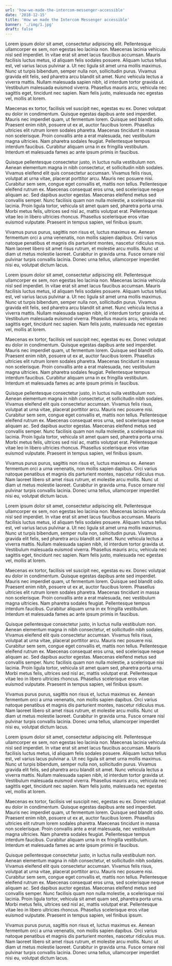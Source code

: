 ```yaml
---
url: 'how-we-made-the-intercom-messenger-accessible'
date: '2018-12-15'
title: 'How we made the Intercom Messenger accessible'
banner: './img/1.jpg'
draft: false
---
```


Lorem ipsum dolor sit amet, consectetur adipiscing elit. Pellentesque ullamcorper ex sem, non egestas leo lacinia non. Maecenas lacinia vehicula nisl sed imperdiet. In vitae erat sit amet lacus faucibus accumsan. Mauris facilisis luctus metus, id aliquam felis sodales posuere. Aliquam luctus tellus est, vel varius lacus pulvinar a. Ut nec ligula sit amet urna mollis maximus. Nunc ut turpis bibendum, semper nulla non, sollicitudin purus. Vivamus gravida elit felis, sed pharetra arcu blandit sit amet. Nunc vehicula lectus a viverra mattis. Nullam malesuada sapien nibh, id interdum tortor gravida ut. Vestibulum malesuada euismod viverra. Phasellus mauris arcu, vehicula nec sagittis eget, tincidunt nec sapien. Nam felis justo, malesuada nec egestas vel, mollis at lorem.

Maecenas ex tortor, facilisis vel suscipit nec, egestas eu ex. Donec volutpat eu dolor in condimentum. Quisque egestas dapibus ante sed imperdiet. Mauris nec imperdiet quam, ut fermentum lorem. Quisque sed blandit odio. Praesent enim nibh, posuere ut ex at, auctor faucibus lorem. Phasellus ultricies elit rutrum lorem sodales pharetra. Maecenas tincidunt in massa non scelerisque. Proin convallis ante a erat malesuada, nec vestibulum magna ultricies. Nam pharetra sodales feugiat. Pellentesque tempus interdum faucibus. Curabitur aliquam urna in ex fringilla vestibulum. Interdum et malesuada fames ac ante ipsum primis in faucibus.

Quisque pellentesque consectetur justo, in luctus nulla vestibulum non. Aenean elementum magna in nibh consectetur, et sollicitudin nibh sodales. Vivamus eleifend elit quis consectetur accumsan. Vivamus felis risus, volutpat at urna vitae, placerat porttitor arcu. Mauris nec posuere nisi. Curabitur sem sem, congue eget convallis et, mattis non tellus. Pellentesque eleifend rutrum ex. Maecenas consequat eros urna, sed scelerisque neque aliquam ac. Sed dapibus auctor egestas. Maecenas eleifend metus sed convallis semper. Nunc facilisis quam non nulla molestie, a scelerisque nisi lacinia. Proin ligula tortor, vehicula sit amet quam sed, pharetra porta urna. Morbi metus felis, ultrices sed nisl ac, mattis volutpat erat. Pellentesque vitae leo in libero ultricies rhoncus. Phasellus scelerisque eros vitae euismod vulputate. Praesent in tempus sapien, vel finibus ipsum.

Vivamus purus purus, sagittis non risus et, luctus maximus ex. Aenean fermentum orci a urna venenatis, non mollis sapien dapibus. Orci varius natoque penatibus et magnis dis parturient montes, nascetur ridiculus mus. Nam laoreet libero sit amet risus rutrum, et molestie arcu mollis. Nunc ut diam ut metus molestie laoreet. Curabitur in gravida urna. Fusce ornare nisl pulvinar turpis convallis lacinia. Donec urna tellus, ullamcorper imperdiet nisi eu, volutpat dictum lacus.

Lorem ipsum dolor sit amet, consectetur adipiscing elit. Pellentesque ullamcorper ex sem, non egestas leo lacinia non. Maecenas lacinia vehicula nisl sed imperdiet. In vitae erat sit amet lacus faucibus accumsan. Mauris facilisis luctus metus, id aliquam felis sodales posuere. Aliquam luctus tellus est, vel varius lacus pulvinar a. Ut nec ligula sit amet urna mollis maximus. Nunc ut turpis bibendum, semper nulla non, sollicitudin purus. Vivamus gravida elit felis, sed pharetra arcu blandit sit amet. Nunc vehicula lectus a viverra mattis. Nullam malesuada sapien nibh, id interdum tortor gravida ut. Vestibulum malesuada euismod viverra. Phasellus mauris arcu, vehicula nec sagittis eget, tincidunt nec sapien. Nam felis justo, malesuada nec egestas vel, mollis at lorem.

Maecenas ex tortor, facilisis vel suscipit nec, egestas eu ex. Donec volutpat eu dolor in condimentum. Quisque egestas dapibus ante sed imperdiet. Mauris nec imperdiet quam, ut fermentum lorem. Quisque sed blandit odio. Praesent enim nibh, posuere ut ex at, auctor faucibus lorem. Phasellus ultricies elit rutrum lorem sodales pharetra. Maecenas tincidunt in massa non scelerisque. Proin convallis ante a erat malesuada, nec vestibulum magna ultricies. Nam pharetra sodales feugiat. Pellentesque tempus interdum faucibus. Curabitur aliquam urna in ex fringilla vestibulum. Interdum et malesuada fames ac ante ipsum primis in faucibus.

Quisque pellentesque consectetur justo, in luctus nulla vestibulum non. Aenean elementum magna in nibh consectetur, et sollicitudin nibh sodales. Vivamus eleifend elit quis consectetur accumsan. Vivamus felis risus, volutpat at urna vitae, placerat porttitor arcu. Mauris nec posuere nisi. Curabitur sem sem, congue eget convallis et, mattis non tellus. Pellentesque eleifend rutrum ex. Maecenas consequat eros urna, sed scelerisque neque aliquam ac. Sed dapibus auctor egestas. Maecenas eleifend metus sed convallis semper. Nunc facilisis quam non nulla molestie, a scelerisque nisi lacinia. Proin ligula tortor, vehicula sit amet quam sed, pharetra porta urna. Morbi metus felis, ultrices sed nisl ac, mattis volutpat erat. Pellentesque vitae leo in libero ultricies rhoncus. Phasellus scelerisque eros vitae euismod vulputate. Praesent in tempus sapien, vel finibus ipsum.

Vivamus purus purus, sagittis non risus et, luctus maximus ex. Aenean fermentum orci a urna venenatis, non mollis sapien dapibus. Orci varius natoque penatibus et magnis dis parturient montes, nascetur ridiculus mus. Nam laoreet libero sit amet risus rutrum, et molestie arcu mollis. Nunc ut diam ut metus molestie laoreet. Curabitur in gravida urna. Fusce ornare nisl pulvinar turpis convallis lacinia. Donec urna tellus, ullamcorper imperdiet nisi eu, volutpat dictum lacus.

Lorem ipsum dolor sit amet, consectetur adipiscing elit. Pellentesque ullamcorper ex sem, non egestas leo lacinia non. Maecenas lacinia vehicula nisl sed imperdiet. In vitae erat sit amet lacus faucibus accumsan. Mauris facilisis luctus metus, id aliquam felis sodales posuere. Aliquam luctus tellus est, vel varius lacus pulvinar a. Ut nec ligula sit amet urna mollis maximus. Nunc ut turpis bibendum, semper nulla non, sollicitudin purus. Vivamus gravida elit felis, sed pharetra arcu blandit sit amet. Nunc vehicula lectus a viverra mattis. Nullam malesuada sapien nibh, id interdum tortor gravida ut. Vestibulum malesuada euismod viverra. Phasellus mauris arcu, vehicula nec sagittis eget, tincidunt nec sapien. Nam felis justo, malesuada nec egestas vel, mollis at lorem.

Maecenas ex tortor, facilisis vel suscipit nec, egestas eu ex. Donec volutpat eu dolor in condimentum. Quisque egestas dapibus ante sed imperdiet. Mauris nec imperdiet quam, ut fermentum lorem. Quisque sed blandit odio. Praesent enim nibh, posuere ut ex at, auctor faucibus lorem. Phasellus ultricies elit rutrum lorem sodales pharetra. Maecenas tincidunt in massa non scelerisque. Proin convallis ante a erat malesuada, nec vestibulum magna ultricies. Nam pharetra sodales feugiat. Pellentesque tempus interdum faucibus. Curabitur aliquam urna in ex fringilla vestibulum. Interdum et malesuada fames ac ante ipsum primis in faucibus.

Quisque pellentesque consectetur justo, in luctus nulla vestibulum non. Aenean elementum magna in nibh consectetur, et sollicitudin nibh sodales. Vivamus eleifend elit quis consectetur accumsan. Vivamus felis risus, volutpat at urna vitae, placerat porttitor arcu. Mauris nec posuere nisi. Curabitur sem sem, congue eget convallis et, mattis non tellus. Pellentesque eleifend rutrum ex. Maecenas consequat eros urna, sed scelerisque neque aliquam ac. Sed dapibus auctor egestas. Maecenas eleifend metus sed convallis semper. Nunc facilisis quam non nulla molestie, a scelerisque nisi lacinia. Proin ligula tortor, vehicula sit amet quam sed, pharetra porta urna. Morbi metus felis, ultrices sed nisl ac, mattis volutpat erat. Pellentesque vitae leo in libero ultricies rhoncus. Phasellus scelerisque eros vitae euismod vulputate. Praesent in tempus sapien, vel finibus ipsum.

Vivamus purus purus, sagittis non risus et, luctus maximus ex. Aenean fermentum orci a urna venenatis, non mollis sapien dapibus. Orci varius natoque penatibus et magnis dis parturient montes, nascetur ridiculus mus. Nam laoreet libero sit amet risus rutrum, et molestie arcu mollis. Nunc ut diam ut metus molestie laoreet. Curabitur in gravida urna. Fusce ornare nisl pulvinar turpis convallis lacinia. Donec urna tellus, ullamcorper imperdiet nisi eu, volutpat dictum lacus.

Lorem ipsum dolor sit amet, consectetur adipiscing elit. Pellentesque ullamcorper ex sem, non egestas leo lacinia non. Maecenas lacinia vehicula nisl sed imperdiet. In vitae erat sit amet lacus faucibus accumsan. Mauris facilisis luctus metus, id aliquam felis sodales posuere. Aliquam luctus tellus est, vel varius lacus pulvinar a. Ut nec ligula sit amet urna mollis maximus. Nunc ut turpis bibendum, semper nulla non, sollicitudin purus. Vivamus gravida elit felis, sed pharetra arcu blandit sit amet. Nunc vehicula lectus a viverra mattis. Nullam malesuada sapien nibh, id interdum tortor gravida ut. Vestibulum malesuada euismod viverra. Phasellus mauris arcu, vehicula nec sagittis eget, tincidunt nec sapien. Nam felis justo, malesuada nec egestas vel, mollis at lorem.

Maecenas ex tortor, facilisis vel suscipit nec, egestas eu ex. Donec volutpat eu dolor in condimentum. Quisque egestas dapibus ante sed imperdiet. Mauris nec imperdiet quam, ut fermentum lorem. Quisque sed blandit odio. Praesent enim nibh, posuere ut ex at, auctor faucibus lorem. Phasellus ultricies elit rutrum lorem sodales pharetra. Maecenas tincidunt in massa non scelerisque. Proin convallis ante a erat malesuada, nec vestibulum magna ultricies. Nam pharetra sodales feugiat. Pellentesque tempus interdum faucibus. Curabitur aliquam urna in ex fringilla vestibulum. Interdum et malesuada fames ac ante ipsum primis in faucibus.

Quisque pellentesque consectetur justo, in luctus nulla vestibulum non. Aenean elementum magna in nibh consectetur, et sollicitudin nibh sodales. Vivamus eleifend elit quis consectetur accumsan. Vivamus felis risus, volutpat at urna vitae, placerat porttitor arcu. Mauris nec posuere nisi. Curabitur sem sem, congue eget convallis et, mattis non tellus. Pellentesque eleifend rutrum ex. Maecenas consequat eros urna, sed scelerisque neque aliquam ac. Sed dapibus auctor egestas. Maecenas eleifend metus sed convallis semper. Nunc facilisis quam non nulla molestie, a scelerisque nisi lacinia. Proin ligula tortor, vehicula sit amet quam sed, pharetra porta urna. Morbi metus felis, ultrices sed nisl ac, mattis volutpat erat. Pellentesque vitae leo in libero ultricies rhoncus. Phasellus scelerisque eros vitae euismod vulputate. Praesent in tempus sapien, vel finibus ipsum.

Vivamus purus purus, sagittis non risus et, luctus maximus ex. Aenean fermentum orci a urna venenatis, non mollis sapien dapibus. Orci varius natoque penatibus et magnis dis parturient montes, nascetur ridiculus mus. Nam laoreet libero sit amet risus rutrum, et molestie arcu mollis. Nunc ut diam ut metus molestie laoreet. Curabitur in gravida urna. Fusce ornare nisl pulvinar turpis convallis lacinia. Donec urna tellus, ullamcorper imperdiet nisi eu, volutpat dictum lacus.
